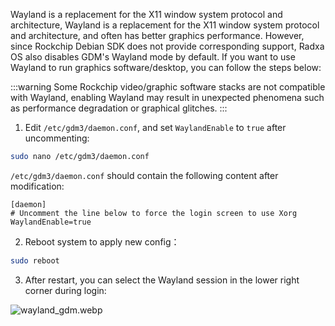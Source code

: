 Wayland is a replacement for the X11 window system protocol and architecture, Wayland is a replacement for the X11 window system protocol and architecture, and often has better graphics performance. However, since Rockchip Debian SDK does not provide corresponding support, Radxa OS also disables GDM's Wayland mode by default. If you want to use Wayland to run graphics software/desktop, you can follow the steps below:

:::warning
Some Rockchip video/graphic software stacks are not compatible with Wayland, enabling Wayland may result in unexpected phenomena such as performance degradation or graphical glitches.
:::

1. Edit `/etc/gdm3/daemon.conf`, and set `WaylandEnable` to `true` after uncommenting:

```bash
sudo nano /etc/gdm3/daemon.conf
```

`/etc/gdm3/daemon.conf` should contain the following content after modification:

```
[daemon]
# Uncomment the line below to force the login screen to use Xorg
WaylandEnable=true
```

2. Reboot system to apply new config：

```bash
sudo reboot
```

3. After restart, you can select the Wayland session in the lower right corner during login:

![wayland_gdm.webp](/img/common/wayland/wayland_gdm.webp)
